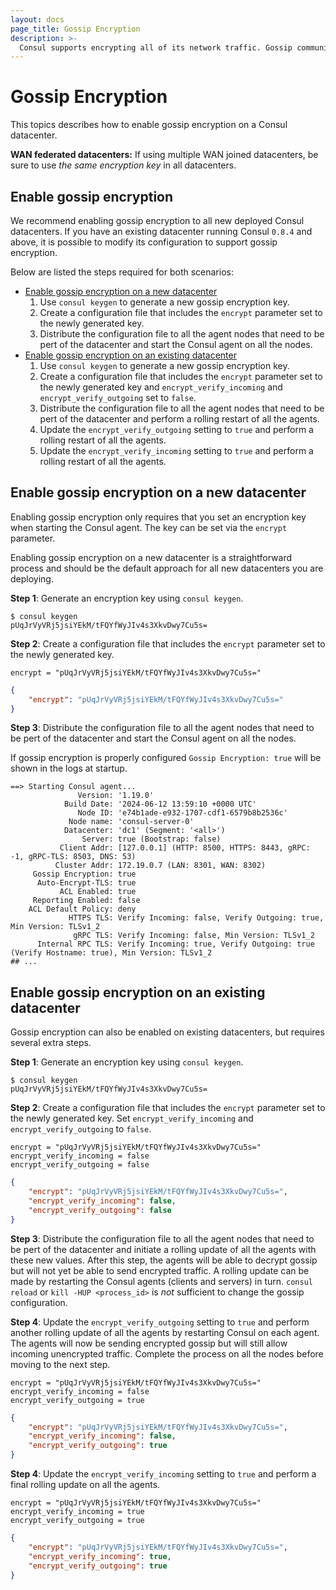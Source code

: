 ```yaml
---
layout: docs
page_title: Gossip Encryption
description: >-
  Consul supports encrypting all of its network traffic. Gossip communication between all agents can be encrypted unsic a simmetric key.
---
```


# Gossip Encryption

This topics describes how to enable gossip encryption on a Consul datacenter.

<Note>

**WAN federated datacenters:** If using multiple WAN joined datacenters, be sure to use _the same encryption key_ in all datacenters.

</Note>

## Enable gossip encryption

We recommend enabling gossip encryption to all new deployed Consul datacenters. 
If you have an existing datacenter running Consul `0.8.4` and above, it is possible to modify its configuration to support gossip encryption.

Below are listed the steps required for both scenarios:

- [Enable gossip encryption on a new datacenter](#enable-gossip-encryption-on-a-new-datacenter)
    1. Use `consul keygen` to generate a new gossip encryption key.
    1. Create a configuration file that includes the `encrypt` parameter set to the newly generated key.
    1. Distribute the configuration file to all the agent nodes that need to be pert of the datacenter and start the Consul agent on all the nodes.
- [Enable gossip encryption on an existing datacenter](#enable-gossip-encryption-on-an-existing-datacenter)
    1. Use `consul keygen` to generate a new gossip encryption key.
    1. Create a configuration file that includes the `encrypt` parameter set to the newly generated key and `encrypt_verify_incoming` and `encrypt_verify_outgoing` set to `false`. 
    1. Distribute the configuration file to all the agent nodes that need to be pert of the datacenter and perform a rolling restart of all the agents.
    1. Update the `encrypt_verify_outgoing` setting to `true` and perform a rolling restart of all the agents.
    1. Update the `encrypt_verify_incoming` setting to `true` and perform a rolling restart of all the agents.

## Enable gossip encryption on a new datacenter

Enabling gossip encryption only requires that you set an encryption key when
starting the Consul agent. The key can be set via the `encrypt` parameter.

Enabling gossip encryption on a new datacenter is a straightforward process and should be the default approach for all new datacenters you are deploying.

**Step 1**: Generate an encryption key using `consul keygen`.
    
```shell-session
$ consul keygen
pUqJrVyVRj5jsiYEkM/tFQYfWyJIv4s3XkvDwy7Cu5s=
```

**Step 2**: Create a configuration file that includes the `encrypt` parameter set to the newly generated key.
    
<CodeTabs heading="Consul agent gossip encryption configuration">
    
```hcl
encrypt = "pUqJrVyVRj5jsiYEkM/tFQYfWyJIv4s3XkvDwy7Cu5s="
```
    
```json
{
	"encrypt": "pUqJrVyVRj5jsiYEkM/tFQYfWyJIv4s3XkvDwy7Cu5s="
}
```
    
</CodeTabs>

**Step 3**: Distribute the configuration file to all the agent nodes that need to be pert of the datacenter and start the Consul agent on all the nodes.

If gossip encryption is properly configured `Gossip Encryption: true` will be shown in the logs at startup.

<CodeBlockConfig filename="consul.log" hideClipboard highlight="10">

```log
==> Starting Consul agent...
               Version: '1.19.0'
            Build Date: '2024-06-12 13:59:10 +0000 UTC'
               Node ID: 'e74b1ade-e932-1707-cdf1-6579b8b2536c'
             Node name: 'consul-server-0'
            Datacenter: 'dc1' (Segment: '<all>')
                Server: true (Bootstrap: false)
           Client Addr: [127.0.0.1] (HTTP: 8500, HTTPS: 8443, gRPC: -1, gRPC-TLS: 8503, DNS: 53)
          Cluster Addr: 172.19.0.7 (LAN: 8301, WAN: 8302)
     Gossip Encryption: true
      Auto-Encrypt-TLS: true
           ACL Enabled: true
     Reporting Enabled: false
    ACL Default Policy: deny
             HTTPS TLS: Verify Incoming: false, Verify Outgoing: true, Min Version: TLSv1_2
              gRPC TLS: Verify Incoming: false, Min Version: TLSv1_2
      Internal RPC TLS: Verify Incoming: true, Verify Outgoing: true (Verify Hostname: true), Min Version: TLSv1_2
## ...
```

</CodeBlockConfig>

## Enable gossip encryption on an existing datacenter

Gossip encryption can also be enabled on existing datacenters, but requires several extra steps.

**Step 1**: Generate an encryption key using `consul keygen`.
    
```shell-session
$ consul keygen
pUqJrVyVRj5jsiYEkM/tFQYfWyJIv4s3XkvDwy7Cu5s=
```

**Step 2**: Create a configuration file that includes the `encrypt` parameter set to the newly generated key. Set `encrypt_verify_incoming` and `encrypt_verify_outgoing` to `false`. 
    
<CodeTabs heading="Consul agent gossip encryption configuration">
    
```hcl
encrypt = "pUqJrVyVRj5jsiYEkM/tFQYfWyJIv4s3XkvDwy7Cu5s="
encrypt_verify_incoming = false
encrypt_verify_outgoing = false
```
    
```json
{
	"encrypt": "pUqJrVyVRj5jsiYEkM/tFQYfWyJIv4s3XkvDwy7Cu5s=",
	"encrypt_verify_incoming": false,
	"encrypt_verify_outgoing": false
}
```
    
</CodeTabs>

**Step 3**: Distribute the configuration file to all the agent nodes that need to be pert of the datacenter and initiate a rolling update of all the 
agents with these new values. After this step, the agents will be able to decrypt gossip but will not yet be able to send encrypted traffic. A rolling update can be made by restarting the Consul agents (clients and servers) in turn. `consul reload` or `kill -HUP <process_id>` is _not_ sufficient to change the gossip configuration.

**Step 4**: Update the `encrypt_verify_outgoing` setting to `true` and perform another rolling update of all the agents by restarting Consul on each agent. The agents will now be sending encrypted gossip but will still allow incoming unencrypted traffic. Complete the process on all the nodes before moving to the next step.

<CodeTabs heading="Consul agent gossip encryption configuration">
    
```hcl
encrypt = "pUqJrVyVRj5jsiYEkM/tFQYfWyJIv4s3XkvDwy7Cu5s="
encrypt_verify_incoming = false
encrypt_verify_outgoing = true
```
        
```json
{
	"encrypt": "pUqJrVyVRj5jsiYEkM/tFQYfWyJIv4s3XkvDwy7Cu5s=",
	"encrypt_verify_incoming": false,
	"encrypt_verify_outgoing": true
}
```
    
</CodeTabs>

**Step 4**: Update the `encrypt_verify_incoming` setting to `true` and perform a final rolling update on all the agents.

<CodeTabs heading="Consul agent gossip encryption configuration">
    
```hcl
encrypt = "pUqJrVyVRj5jsiYEkM/tFQYfWyJIv4s3XkvDwy7Cu5s="
encrypt_verify_incoming = true
encrypt_verify_outgoing = true
```
	
```json
{
	"encrypt": "pUqJrVyVRj5jsiYEkM/tFQYfWyJIv4s3XkvDwy7Cu5s=",
	"encrypt_verify_incoming": true,
	"encrypt_verify_outgoing": true
}
```
	
</CodeTabs>